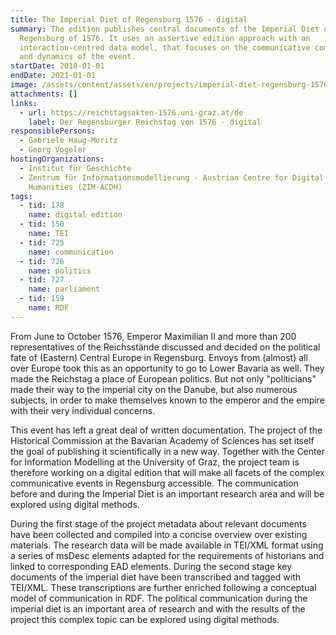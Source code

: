 ```yaml
---
title: The Imperial Diet of Regensburg 1576 - digital
summary: The edition publishes central documents of the Imperial Diet of
  Regensburg of 1576. It uses an assertive edition approach with an
  interaction-centred data model, that focuses on the communicative complexity
  and dynamics of the event.
startDate: 2018-01-01
endDate: 2021-01-01
image: /assets/content/assets/en/projects/imperial-diet-regensburg-1576-digital/p1080405.jpg
attachments: []
links:
  - url: https://reichstagsakten-1576.uni-graz.at/de
    label: Der Regensburger Reichstag von 1576 - digital
responsiblePersons:
  - Gabriele Haug-Moritz
  - Georg Vogeler
hostingOrganizations:
  - Institut für Geschichte
  - Zentrum für Informationsmodellierung - Austrian Centre for Digital
    Humanities (ZIM-ACDH)
tags:
  - tid: 178
    name: digital edition
  - tid: 150
    name: TEI
  - tid: 725
    name: communication
  - tid: 726
    name: politics
  - tid: 727
    name: parliament
  - tid: 159
    name: RDF
---
```

From June to October 1576, Emperor Maximilian II and more than 200 representatives of the Reichsstände discussed and decided on the political fate of (Eastern) Central Europe in Regensburg. Envoys from (almost) all over Europe took this as an opportunity to go to Lower Bavaria as well. They made the Reichstag a place of European politics. But not only "politicians" made their way to the imperial city on the Danube, but also numerous subjects, in order to make themselves known to the emperor and the empire with their very individual concerns.

This event has left a great deal of written documentation. The project of the Historical Commission at the Bavarian Academy of Sciences has set itself the goal of publishing it scientifically in a new way. Together with the Center for Information Modelling at the University of Graz, the project team is therefore working on a digital edition that will make all facets of the complex communicative events in Regensburg accessible. The communication before and during the Imperial Diet is an important research area and will be explored using digital methods.

During the first stage of the project metadata about relevant documents have been collected and compiled into a concise overview over existing materials. The research data will be made available in TEI/XML format using a series of msDesc elements adapted for the requirements of historians and linked to corresponding EAD elements. During the second stage key documents of the imperial diet have been transcribed and tagged with TEI/XML. These transcriptions are further enriched following a conceptual model of communication in RDF. The political communication during the imperial diet is an important area of research and with the results of the project this complex topic can be explored using digital methods.
